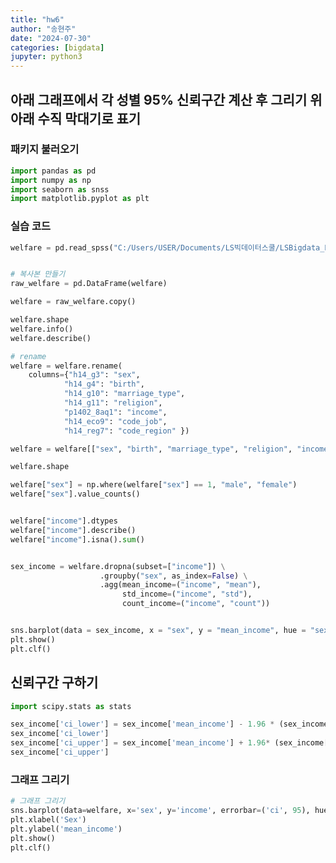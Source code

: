 ```yaml
---
title: "hw6"
author: "송현주"
date: "2024-07-30"
categories: [bigdata]
jupyter: python3
---
```


## 아래 그래프에서 각 성별 95% 신뢰구간 계산 후 그리기 위아래 수직 막대기로 표기

### 패키지 불러오기

```python

import pandas as pd
import numpy as np
import seaborn as snss
import matplotlib.pyplot as plt


```

### 실습 코드

```python

welfare = pd.read_spss("C:/Users/USER/Documents/LS빅데이터스쿨/LSBigdata_Project1/data/Koweps_hpwc14_2019_beta2.sav")


# 복사본 만들기
raw_welfare = pd.DataFrame(welfare)

welfare = raw_welfare.copy()

welfare.shape
welfare.info()
welfare.describe()

# rename
welfare = welfare.rename(
    columns={"h14_g3": "sex",
            "h14_g4": "birth",
            "h14_g10": "marriage_type",
            "h14_g11": "religion",
            "p1402_8aq1": "income",
            "h14_eco9": "code_job",
            "h14_reg7": "code_region" })

welfare = welfare[["sex", "birth", "marriage_type", "religion", "income", "code_job", "code_region"]]

welfare.shape

welfare["sex"] = np.where(welfare["sex"] == 1, "male", "female")
welfare["sex"].value_counts()


welfare["income"].dtypes
welfare["income"].describe()
welfare["income"].isna().sum()


sex_income = welfare.dropna(subset=["income"]) \
                    .groupby("sex", as_index=False) \
                    .agg(mean_income=("income", "mean"),
                         std_income=("income", "std"),
                         count_income=("income", "count"))


sns.barplot(data = sex_income, x = "sex", y = "mean_income", hue = "sex")
plt.show()
plt.clf()
```

## 신뢰구간 구하기

```python

import scipy.stats as stats

sex_income['ci_lower'] = sex_income['mean_income'] - 1.96 * (sex_income['std_income'] / np.sqrt(sex_income['count_income']))
sex_income['ci_lower']
sex_income['ci_upper'] = sex_income['mean_income'] + 1.96* (sex_income['std_income'] / np.sqrt(sex_income['count_income']))
sex_income['ci_upper']

```

### 그래프 그리기

```python
# 그래프 그리기
sns.barplot(data=welfare, x='sex', y='income', errorbar=('ci', 95), hue='sex')
plt.xlabel('Sex')
plt.ylabel('mean_income')
plt.show()
plt.clf()

```
